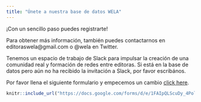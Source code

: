 ```yaml
---
title: "Únete a nuestra base de datos WELA"
---
```


¡Con un sencillo paso puedes registrarte!

Para obtener más información, también puedes contactarnos en editoraswela@gmail.com o @wela en Twitter.

Tenemos un espacio de trabajo de Slack para impulsar la creación de una comunidad real y formación de redes entre editoras. Si está en la base de datos pero aún no ha recibido la invitación a Slack, por favor escribános.

Por favor llena el siguiente formulario y empecemos un cambio [click here](https://docs.google.com/forms/d/e/1FAIpQLScuDy_4PolsRhNxopxVJltheqy7WQO7V0EflUafQ796VkY4mg/viewform).


```r
knitr::include_url("https://docs.google.com/forms/d/e/1FAIpQLScuDy_4PolsRhNxopxVJltheqy7WQO7V0EflUafQ796VkY4mg/viewform", height = "400px")

```


